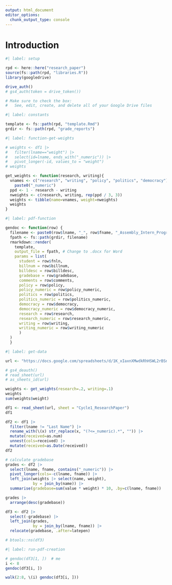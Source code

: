 ```yaml
---
output: html_document
editor_options:
  chunk_output_type: console
---
```


# Introduction

```r
#| label: setup

rpd <- here::here("research_paper")
source(fs::path(rpd, "libraries.R"))
library(googledrive)

drive_auth()
# gs4_auth(token = drive_token())

# Make sure to check the box:
#   See, edit, create, and delete all of your Google Drive files

```

```r
#| label: constants

template <- fs::path(rpd, "template.Rmd")
grdir <- fs::path(rpd, "grade_reports")

```


```r
#| label: function-get-weights

# weights <- df1 |> 
#   filter(lname=="weight") |> 
#   select(id=lname, ends_with("_numeric")) |> 
#   pivot_longer(-id, values_to = "weight")
# weights

get_weights <- function(research, writing){
  vnames <- c("research", "writing", "policy", "politics", "democracy") |> 
    paste0("_numeric")
  ppd <- 1 - research - writing
  nweights <- c(research, writing, rep(ppd / 3, 3))
  weights <- tibble(name=vnames, weight=nweights)
  weights
}

```



```r
#| label: pdf-function

gendoc <- function(row) {
  filename <- paste0(row$lname, "_", row$fname, "_Assembly_Intern_Program_2024_paper_grade.pdf")
  fpath <- fs::path(grdir, filename)
  rmarkdown::render(
    template,
    output_file = fpath, # Change to .docx for Word
    params = list(
      student = row$fnln,
      billnum = row$billnum,
      billdesc = row$billdesc,
      gradebase = row$gradebase,
      comments = row$comments,
      policy = row$policy,
      policy_numeric = row$policy_numeric,
      politics = row$politics,
      politics_numeric = row$politics_numeric,
      democracy = row$democracy,
      democracy_numeric = row$democracy_numeric,
      research = row$research,
      research_numeric = row$research_numeric,
      writing = row$writing,
      writing_numeric = row$writing_numeric
      )
  )
  }

```



```r
#| label: get-data

url <- "https://docs.google.com/spreadsheets/d/1K_xIaxnXMwdkRhHSWL2rBSnhaWRRDKNMGypEdbvFO0I"

# gs4_deauth()
# read_sheet(url)
# as_sheets_id(url)

weights <- get_weights(research=.2, writing=.1)
weights
sum(weights$weight)

df1 <- read_sheet(url, sheet = "Cycle1_ResearchPaper")
df1

df2 <- df1 |> 
  filter(lname != "Last Name") |> 
  rename_with(\(x) str_replace(x, "(?<=_numeric).*", "")) |> 
  mutate(received=as.num)
  unnest(cols=received) |> 
  mutate(received=as.Date(received))
df2

# calculate gradebase
grades <- df2 |> 
  select(lname, fname, contains("_numeric")) |>
  pivot_longer(cols=-c(lname, fname)) |>
  left_join(weights |> select(name, weight),
            by = join_by(name)) |> 
  summarise(gradebase=sum(value * weight) * 10, .by=c(lname, fname))

grades |> 
  arrange(desc(gradebase))

df3 <- df2 |> 
  select(-gradebase) |> 
  left_join(grades,
            by = join_by(lname, fname)) |>
  relocate(gradebase, .after=latepen)

# btools::ns(df3)

```


```r
#| label: run-pdf-creation

# gendoc(df3[1, ])  # me
i <- 8
gendoc(df3[i, ])

walk(2:8, \(i) gendoc(df3[i, ]))

```



